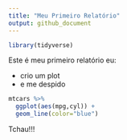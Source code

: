 ```yaml
---
title: "Meu Primeiro Relatório"
output: github_document
---
```




```r
library(tidyverse)

```

Este é meu primeiro relatório eu: 

* crio um plot
* e me despido

```r
mtcars %>% 
  ggplot(aes(mpg,cyl)) +
  geom_line(color="blue")
```


Tchau!!!



